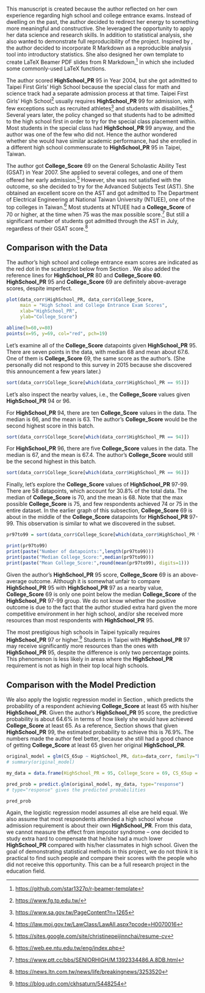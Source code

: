 This manuscript is created because the author reflected on her own experience regarding high school and college entrance exams. Instead of dwelling on the past, the author decided to redirect her energy to something more meaningful and constructive. She leveraged the opportunity to apply her data science and research skills. In addition to statistical analysis, she also wanted to demonstrate full reproducibility of the project. Inspired by \citet{baumer2014r-markdown}, the author decided to incorporate $\mathsf{R}$ Markdown as a reproducible analysis tool into introductory statistics. She also designed her own template to create LaTeX Beamer PDF slides from $\mathsf{R}$ Markdown,^[<https://github.com/star1327p/r-beamer-template>] in which she included some commonly-used LaTeX functions.  

The author scored **HighSchool_PR** 95 in Year 2004, but she got admitted to Taipei First Girls' High School because the special class for math and science track had a separate admission process at that time. Taipei First Girls' High School^[<https://www.fg.tp.edu.tw/>] usually requires **HighSchool_PR** 99 for admission, with few exceptions such as recruited athletes^[<https://www.sa.gov.tw/PageContent?n=1265>] and students with disabilities.^[<https://law.moj.gov.tw/LawClass/LawAll.aspx?pcode=H0070016>] Several years later, the policy changed so that students had to be admitted to the high school first in order to try for the special class placement within. Most students in the special class had **HighSchool_PR** 99 anyway, and the author was one of the few who did not. Hence the author wondered whether she would have similar academic performance, had she enrolled in a different high school commensurate to **HighSchool_PR** 95 in Taipei, Taiwan.    

The author got **College_Score** 69 on the General Scholastic Ability Test (GSAT) in Year 2007. She applied to several colleges, and one of them offered her early admission.^[<https://sites.google.com/site/christinepeijinnchai/resume-cv>] However, she was not satisfied with the outcome, so she decided to try for the Advanced Subjects Test (AST). She obtained an excellent score on the AST and got admitted to The Department of Electrical Engineering at National Taiwan University (NTUEE), one of the top colleges in Taiwan.^[<https://web.ee.ntu.edu.tw/eng/index.php>] Most students at NTUEE had a **College_Score** of 70 or higher, at the time when 75 was the max possible score.^[<https://www.ptt.cc/bbs/SENIORHIGH/M.1392334486.A.8DB.html>] But still a significant number of students got admitted through the AST in July, regardless of their GSAT score.^[<https://news.ltn.com.tw/news/life/breakingnews/3253520>]    

## Comparison with the Data
  
The author's high school and college entrance exam scores are indicated as the red dot in the scatterplot below from Section \ref{bivariate}. We also added the reference lines for **HighSchool_PR** 80 and **College_Score 60**. **HighSchool_PR** 95 and **College_Score** 69 are definitely above-average scores, despite imperfect.      

```r
plot(data_corr$HighSchool_PR, data_corr$College_Score,
     main = "High School and College Entrance Exam Scores",
     xlab="HighSchool_PR",
     ylab="College_Score")

abline(h=60,v=80)
points(x=95, y=69, col="red", pch=19)
```

Let's examine all of the **College_Score** datapoints given **HighSchool_PR** 95. There are seven points in the data, with median 68 and mean about 67.6. One of them is **College_Score** 69, the same score as the author's. (She personally did not respond to this survey in 2015 because she discovered this announcement a few years later.)     

```r
sort(data_corr$College_Score[which(data_corr$HighSchool_PR == 95)])
```

Let's also inspect the nearby values, i.e., the **College_Score** values given **HighSchool_PR** 94 or 96.   

For **HighSchool_PR** 94, there are ten **College_Score** values in the data. The median is 66, and the mean is 63. The author's **College_Score** would be the second highest score in this batch.   

```r
sort(data_corr$College_Score[which(data_corr$HighSchool_PR == 94)])
```

For **HighSchool_PR** 96, there are five **College_Score** values in the data. The median is 67, and the mean is 67.4. The author's **College_Score** would still be the second highest in this batch.  

```r
sort(data_corr$College_Score[which(data_corr$HighSchool_PR == 96)])
```

Finally, let's explore the **College_Score** values of **HighSchool_PR** 97-99. There are 58 datapoints, which account for 30.8% of the total data. The median of **College_Score** is 70, and the mean is 68. Note that the max possible **College_Score** is 75, and few respondents achieved 74 or 75 in the entire dataset. In the earlier graph of this subsection, **College_Score** 69 is about in the middle of the **College_Score** datapoints for **HighSchool_PR** 97-99. This observation is similar to what we discovered in the subset.   

```r
pr97to99 = sort(data_corr$College_Score[which(data_corr$HighSchool_PR %in% c(97,98,99))])

print(pr97to99)
print(paste("Number of datapoints:",length(pr97to99)))
print(paste("Median College_Score:",median(pr97to99)))
print(paste("Mean College_Score:",round(mean(pr97to99), digits=1)))
```

Given the author's **HighSchool_PR** 95 score, **College_Score** 69 is an above-average outcome. Although it is somewhat unfair to compare **HighSchool_PR** 95 with **HighSchool_PR** 97 as a nearby value, **College_Score** 69 is only one point below the median **College_Score** of the **HighSchool_PR** 97-99 group. We do not know whether the positive outcome is due to the fact that the author studied extra hard given the more competitive environment in her high school, and/or she received more resources than most respondents with **HighSchool_PR** 95.   

The most prestigious high schools in Taipei typically requires **HighSchool_PR** 97 or higher.^[<https://blog.udn.com/ckhsaturn/5448254>] Students in Taipei with **HighSchool_PR** 97 may receive significantly more resources than the ones with **HighSchool_PR** 95, despite the difference is only two percentage points. This phenomenon is less likely in areas where the **HighSchool_PR** requirement is not as high in their top local high schools. 

## Comparison with the Model Prediction

We also apply the logistic regression model in Section \ref{threshold-65}, which predicts the probability of a respondent achieving **College_Score** at least 65 with his/her **HighSchool_PR**. Given the author's **HighSchool_PR** 95 score, the predictive probability is about 64.6% in terms of how likely she would have achieved **College_Score** at least 65. As a reference, Section \ref{logit-point-est} shows that given **HighSchool_PR** 99, the estimated probability to achieve this is 76.9%. The numbers made the author feel better, because she still had a good chance of getting **College_Score** at least 65 given her original **HighSchool_PR**.   

```r
original_model = glm(CS_65up ~ HighSchool_PR, data=data_corr, family="binomial")
# summary(original_model)

my_data = data.frame(HighSchool_PR = 95, College_Score = 69, CS_65up = TRUE)

pred_prob = predict.glm(original_model, my_data, type="response")
# type="response" gives the predicted probabilities

pred_prob
```

Again, the logistic regression model assumes all else are held equal. We also assume that most respondents attended a high school whose admission requirement is about their own **HighSchool_PR**. From this data, we cannot measure the effect from impostor syndrome -- one decided to study extra hard to compensate that he/she had a much lower **HighSchool_PR** compared with his/her classmates in high school. Given the goal of demonstrating statistical methods in this project, we do not think it is practical to find such people and compare their scores with the people who did not receive this opportunity. This can be a full research project in the education field.  